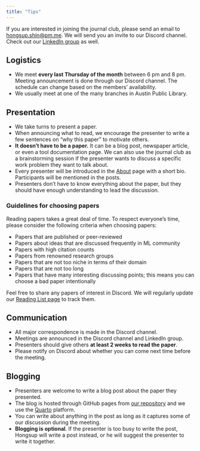 ```yaml
---
title: "Tips"
---
```


If you are interested in joining the journal club, please send an email to <hongsup.shin@pm.me>. We will send you an invite to our Discord channel. Check out our [LinkedIn group](https://www.linkedin.com/company/austin-ml-journal-club/) as well.

## Logistics
- We meet **every last Thursday of the month** between 6 pm and 8 pm. Meeting announcement is done through our Discord channel. The schedule can change based on the members' availability.
- We usually meet at one of the many branches in Austin Public Library.

## Presentation
- We take turns to present a paper.
- When announcing what to read, we encourage the presenter to write a few sentences on "why this paper" to motivate others.
- **It doesn't have to be a paper.** It can be a blog post, newspaper article, or even a tool documentation page. We can also use the journal club as a brainstorming session if the presenter wants to discuss a specific work problem they want to talk about.
- Every presenter will be introduced in the [About](https://austinmljournalclub.github.io/about.html) page with a short bio. Participants will be mentioned in the posts.
- Presenters don't have to know everything about the paper, but they should have enough understanding to lead the discussion.

### Guidelines for choosing papers
Reading papers takes a great deal of time. To respect everyone's time, please consider the following criteria when choosing papers:

- Papers that are published or peer-reviewed
- Papers about ideas that are discussed frequently in ML community
- Papers with high citation counts
- Papers from renowned research groups
- Papers that are not too niche in terms of their domain
- Papers that are not too long
- Papers that have many interesting discussing points; this means you can choose a bad paper intentionally

Feel free to share any papers of interest in Discord. We will regularly update our [Reading List page](https://austinmljournalclub.github.io/reading_list.html) to track them.

## Communication
- All major correspondence is made in the Discord channel.
- Meetings are announced in the Discord channel and LinkedIn group.
- Presenters should give others **at least 2 weeks to read the paper**.
- Please notify on Discord about whether you can come next time before the meeting.

## Blogging
- Presenters are welcome to write a blog post about the paper they presented. 
- The blog is hosted through GitHub pages from [our repository](https://github.com/AustinMLJournalClub/AustinMLJournalClub.github.io) and we use the [Quarto](https://quarto.org/) platform. 
- You can write about anything in the post as long as it captures some of our discussion during the meeting.
- **Blogging is optional**. If the presenter is too busy to write the post, Hongsup will write a post instead, or he will suggest the presenter to write it together.
